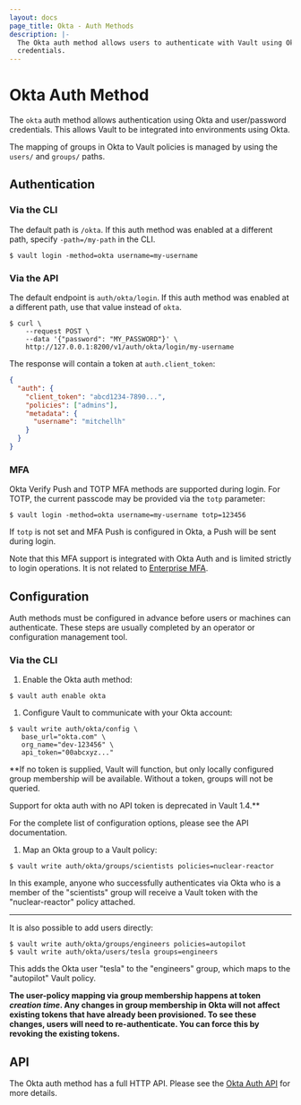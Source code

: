 ```yaml
---
layout: docs
page_title: Okta - Auth Methods
description: |-
  The Okta auth method allows users to authenticate with Vault using Okta
  credentials.
---
```


# Okta Auth Method

The `okta` auth method allows authentication using Okta and user/password
credentials. This allows Vault to be integrated into environments using Okta.

The mapping of groups in Okta to Vault policies is managed by using the
`users/` and `groups/` paths.

## Authentication

### Via the CLI

The default path is `/okta`. If this auth method was enabled at a different
path, specify `-path=/my-path` in the CLI.

```shell-session
$ vault login -method=okta username=my-username
```

### Via the API

The default endpoint is `auth/okta/login`. If this auth method was enabled
at a different path, use that value instead of `okta`.

```shell-session
$ curl \
    --request POST \
    --data '{"password": "MY_PASSWORD"}' \
    http://127.0.0.1:8200/v1/auth/okta/login/my-username
```

The response will contain a token at `auth.client_token`:

```json
{
  "auth": {
    "client_token": "abcd1234-7890...",
    "policies": ["admins"],
    "metadata": {
      "username": "mitchellh"
    }
  }
}
```

### MFA

Okta Verify Push and TOTP MFA methods are supported during login. For TOTP, the current
passcode may be provided via the `totp` parameter:

```shell-session
$ vault login -method=okta username=my-username totp=123456
```

If `totp` is not set and MFA Push is configured in Okta, a Push will be sent during login.

Note that this MFA support is integrated with Okta Auth and is limited strictly to login
operations. It is not related to [Enterprise MFA](https://www.vaultproject.io/docs/enterprise/mfa).

## Configuration

Auth methods must be configured in advance before users or machines can
authenticate. These steps are usually completed by an operator or configuration
management tool.

### Via the CLI

1. Enable the Okta auth method:

```shell-session
$ vault auth enable okta
```

1. Configure Vault to communicate with your Okta account:

```shell-session
$ vault write auth/okta/config \
   base_url="okta.com" \
   org_name="dev-123456" \
   api_token="00abcxyz..."
```

\*\*If no token is supplied, Vault will function, but only locally configured
group membership will be available. Without a token, groups will not be
queried.

Support for okta auth with no API token is deprecated in Vault 1.4.\*\*

For the complete list of configuration options, please see the API
documentation.

1. Map an Okta group to a Vault policy:

```shell-session
$ vault write auth/okta/groups/scientists policies=nuclear-reactor
```

In this example, anyone who successfully authenticates via Okta who is a
member of the "scientists" group will receive a Vault token with the
"nuclear-reactor" policy attached.

---

It is also possible to add users directly:

```shell-session
$ vault write auth/okta/groups/engineers policies=autopilot
$ vault write auth/okta/users/tesla groups=engineers
```

This adds the Okta user "tesla" to the "engineers" group, which maps to
the "autopilot" Vault policy.

**The user-policy mapping via group membership happens at token _creation
time_. Any changes in group membership in Okta will not affect existing
tokens that have already been provisioned. To see these changes, users
will need to re-authenticate. You can force this by revoking the
existing tokens.**

## API

The Okta auth method has a full HTTP API. Please see the
[Okta Auth API](/vault/api-docs/auth/okta) for more details.
